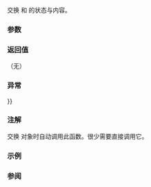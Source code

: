 {{cpp/io/basic_stringbuf/title|swap}}
{{cpp/io/basic_stringbuf/navbar}}
{{dcl begin}}
{{dcl rev multi
|since1=c++11|dcl1=
void swap( std::basic_stringbuf&amp; rhs );
|since2=c++20|dcl2=
void swap( std::basic_stringbuf&amp; rhs ) noexcept(/* 见下文 */);
}}
{{dcl end}}

交换 {{c|*this}} 和 {{c|rhs}} 的状态与内容。

{{rrev|since=c++11|
如果 {{tt|Allocator}} 不在交换时传播且 {{c|*this}} 与 {{c|other}} 的分配器不相等，那么行为未定义。
}}

===参数===
{{par begin}}
{{par|rhs|另一 {{tt|basic_stringbuf}}}}
{{par end}}

===返回值===
（无）

===异常===
{{rrev multi
|since1=c++11|rev1=
{{cpp/impldef exception item}}
|since2=c++20|rev2=
{{noexcept|std::allocator_traits&lt;Allocator&gt;::propagate_on_container_swap::value
{{!!}} std::allocator_traits&lt;Allocator&gt;::is_always_equal::value}}
}}

===注解===
交换 {{lc|std::stringstream}} 对象时自动调用此函数。很少需要直接调用它。

===示例===
{{example
|code=
#include &lt;iomanip&gt;
#include &lt;iostream&gt;
#include &lt;sstream&gt;
#include &lt;string&gt;

int main()
{
    std::istringstream one("one");
    std::ostringstream two("two");

    std::cout &lt;&lt; "Before swap: one = " &lt;&lt; std::quoted(one.str())
              &lt;&lt; ", two = " &lt;&lt; std::quoted(two.str()) &lt;&lt; ".\n";

    one.rdbuf()-&gt;swap(*two.rdbuf());

    std::cout &lt;&lt; "After  swap: one = " &lt;&lt; std::quoted(one.str())
              &lt;&lt; ", two = " &lt;&lt; std::quoted(two.str()) &lt;&lt; ".\n";
}
|output=
Before swap: one = "one", two = "two".
After  swap: one = "two", two = "one".
}}

===参阅===
{{dsc begin}}
{{dsc inc|cpp/io/basic_stringbuf/dsc constructor}}
{{dsc inc|cpp/io/basic_stringstream/dsc swap|basic_stringstream}}
{{dsc end}}

{{langlinks|de|en|es|fr|it|ja|pt|ru}}